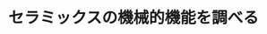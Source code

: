 ﻿---
title: "セラミックスの機械的機能を調べる"
category: "物質理工学院"
vol: "11"
interviewee: "木村 脩七・松尾陽太郎 "
url: ""
tags: []
pdf: "11-2.pdf"
facephoto: ""
career: ""
preface: "セラミックスは様々な用途に使われる。耐火物、耐食性材料、構造用材料、電子材料、磁性材料など、挙げていけばきりがない。それらのセラミックスの機能は大きく２つに分けることができる。それは、結晶格子に関係する機能と電子や光子に関係する機能である。今回取材した木村・松尾は無機材料工物質理工学院科で機能性セラミックス講座を担当している。そして、ここでは結晶格子に関係する機能、すなわち熱的機能と機械的機能を中心とした研究が行われている。"
---
